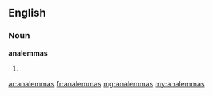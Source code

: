 ==English==

===Noun===
'''analemmas'''

# {{plural of|analemma}}

[[ar:analemmas]]
[[fr:analemmas]]
[[mg:analemmas]]
[[my:analemmas]]